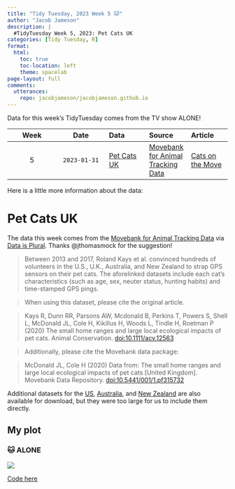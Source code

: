 ```yaml
---
title: "Tidy Tuesday, 2023 Week 5 🐱"
author: "Jacob Jameson"
description: |
  #TidyTuesday Week 5, 2023: Pet Cats UK
categories: [Tidy Tuesday, R]
format:
  html:
    toc: true
    toc-location: left
    theme: spacelab  
page-layout: full
comments:
  utterances:
    repo: jacobjameson/jacobjameson.github.io
---
```


Data for this week's TidyTuesday comes from the TV show ALONE!

| Week | Date | Data | Source | Article
| :---: | :---: | :--- | :--- | :---|
| 5 | `2023-01-31` | [Pet Cats UK](2023-01-31/readme.md) | [Movebank for Animal Tracking Data](https://www.datarepository.movebank.org/handle/10255/move.882) | [Cats on the Move](https://themarkup.org/data-is-plural/2023/01/25/from-jazz-solos-to-cats-on-the-move#:~:text=Giuseppe%20Sollazzo%5D-,Cats%20on%20the%20move,-.%20Between%202013) |


Here is a little more information about the data:

# Pet Cats UK

The data this week comes from the [Movebank for Animal Tracking Data](https://www.datarepository.movebank.org/handle/10255/move.882) via [Data is Plural](https://themarkup.org/data-is-plural/2023/01/25/from-jazz-solos-to-cats-on-the-move#:~:text=Giuseppe%20Sollazzo%5D-,Cats%20on%20the%20move,-.%20Between%202013). Thanks @jthomasmock for the suggestion!

> Between 2013 and 2017, Roland Kays et al. convinced hundreds of volunteers in the U.S., U.K., Australia, and New Zealand to strap GPS sensors on their pet cats. The aforelinked datasets include each cat’s characteristics (such as age, sex, neuter status, hunting habits) and time-stamped GPS pings.

> When using this dataset, please cite the original article.

> Kays R, Dunn RR, Parsons AW, Mcdonald B, Perkins T, Powers S, Shell L, McDonald JL, Cole H, Kikillus H, Woods L, Tindle H, Roetman P (2020) The small home ranges and large local ecological impacts of pet cats. Animal Conservation. [doi:10.1111/acv.12563](http://dx.doi.org/10.1111/acv.12563)

> Additionally, please cite the Movebank data package:

> McDonald JL, Cole H (2020) Data from: The small home ranges and large local ecological impacts of pet cats [United Kingdom]. Movebank Data Repository. [doi:10.5441/001/1.pf315732](http://dx.doi.org/10.5441/001/1.pf315732)

Additional datasets for the [US](https://www.datarepository.movebank.org/handle/10255/move.885), [Australia](https://www.datarepository.movebank.org/handle/10255/move.876), and [New Zealand](https://www.datarepository.movebank.org/handle/10255/move.879) are also available for download, but they were too large for us to include them directly.


## My plot

### 🐱 ALONE  

![](https://raw.githubusercontent.com/jacobjameson/TidyTuesday/main/2023/2023-01-31/week5_edit.png)

[Code here](https://github.com/jacobjameson/TidyTuesday/blob/main/2023/2023-01-31/) 




